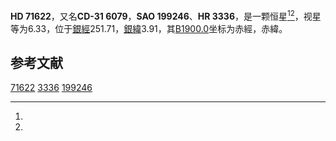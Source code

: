 {{Starbox begin
| name = HD 71622
}}
{{Starbox observe
| epoch = [[J2000.0|J2000.0]]
| constell = {{星座名待查}}<ref name=SIMBAD>{{cite web
 | url=http://simbad.u-strasbg.fr/simbad/sim-id?Ident=HR+3336
 | title =Pulsating variable Star
 | publisher=Centre de Données astronomiques de Strasbourg
 | work=SIMBAD
 | accessdate=2012-07-13}}</ref><ref name=DATA>{{cite web
 | url=http://vizier.u-strasbg.fr/viz-bin/VizieR-5?-out.add=.&-source=5050&-corr=PK=HR&-out.max=9999&HR=3336
 | title=VizieR Detailed Page
 | accessdate=2012-07-13
 | archive-date=2016-03-05
 | archive-url=https://web.archive.org/web/20160305054455/http://vizier.u-strasbg.fr/viz-bin/VizieR-5?-out.add=.&-source=5050&-corr=PK=HR&-out.max=9999&HR=3336
 | dead-url=no
 }}</ref>
| 星官 = 
| ra = {{RA|8|27|16.4}}<ref name=SIMBAD /><ref name=DATA />
| dec = {{DEC|-31|40|23}}<ref name=SIMBAD /><ref name=DATA />
| appmag_v = 6.33<ref name=SIMBAD /><ref name=DATA />
}}
{{Starbox character
| class = G8III<ref name=SIMBAD /><ref name=DATA />
| b-v = 0.9<ref name=SIMBAD /><ref name=DATA />
| u-b = <ref name=SIMBAD /><ref name=DATA />
| r-i = <ref name=SIMBAD /><ref name=DATA />
| variable = 
}}
{{Starbox astrometry
| radial_v = 
| prop_mo_ra = -1
| parallax = 
| p_error = 
}}
{{Starbox catalog
| names =CD-31 6079，[[SAO星表|SAO]] 199246，[[HD星表|HD]] 71622，[[HR星表|HR]] 3336}}
{{Starbox reference |Simbad=HR+3336}}
{{Starbox end}}

'''HD 71622'''，又名'''CD-31 6079'''，'''SAO 199246'''、'''HR 3336'''，是一颗恒星<ref name=SIMBAD /><ref name=DATA />，视星等为6.33，位于[[銀道座標系|銀經]]251.71，[[銀道座標系|銀緯]]3.91，其[[B1900.0|B1900.0]]坐标为赤經{{RA|8|23|15.2}}，赤緯{{DEC|-31|3.91|34}}。

== 参考文献 ==
{{reflist}}

{{star-stub}}

[[Category:HD和HDE天體|71622]]
[[Category:HR天體|3336]]
[[Category:SAO天體|199246]]
